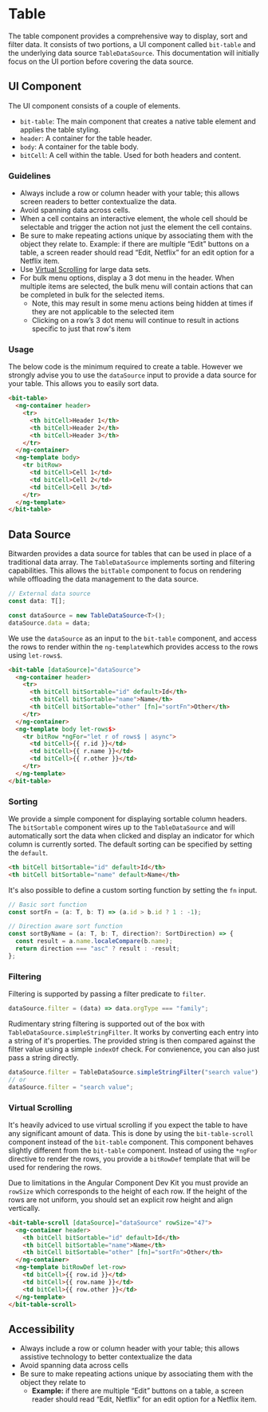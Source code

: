 

<Meta of={stories} />

# Table

The table component provides a comprehensive way to display, sort and filter data. It consists of
two portions, a UI component called `bit-table` and the underlying data source `TableDataSource`.
This documentation will initially focus on the UI portion before covering the data source.

<Primary />

<Controls />

## UI Component

The UI component consists of a couple of elements.

- `bit-table`: The main component that creates a native table element and applies the table styling.
- `header`: A container for the table header.
- `body`: A container for the table body.
- `bitCell`: A cell within the table. Used for both headers and content.

### Guidelines

- Always include a row or column header with your table; this allows screen readers to better
  contextualize the data.
- Avoid spanning data across cells.
- When a cell contains an interactive element, the whole cell should be selectable and trigger the
  action not just the element the cell contains.
- Be sure to make repeating actions unique by associating them with the object they relate to.
  Example: if there are multiple “Edit” buttons on a table, a screen reader should read “Edit,
  Netflix” for an edit option for a Netflix item.
- Use [Virtual Scrolling](#virtual-scrolling) for large data sets.
- For bulk menu options, display a 3 dot menu in the header. When multiple items are selected, the
  bulk menu will contain actions that can be completed in bulk for the selected items.
  - Note, this may result in some menu actions being hidden at times if they are not applicable to
    the selected item
  - Clicking on a row’s 3 dot menu will continue to result in actions specific to just that row's
    item

### Usage

The below code is the minimum required to create a table. However we strongly advise you to use the
`dataSource` input to provide a data source for your table. This allows you to easily sort data.

```html
<bit-table>
  <ng-container header>
    <tr>
      <th bitCell>Header 1</th>
      <th bitCell>Header 2</th>
      <th bitCell>Header 3</th>
    </tr>
  </ng-container>
  <ng-template body>
    <tr bitRow>
      <td bitCell>Cell 1</td>
      <td bitCell>Cell 2</td>
      <td bitCell>Cell 3</td>
    </tr>
  </ng-template>
</bit-table>
```

## Data Source

Bitwarden provides a data source for tables that can be used in place of a traditional data array.
The `TableDataSource` implements sorting and filtering capabilities. This allows the `bitTable`
component to focus on rendering while offloading the data management to the data source.

```ts
// External data source
const data: T[];

const dataSource = new TableDataSource<T>();
dataSource.data = data;
```

We use the `dataSource` as an input to the `bit-table` component, and access the rows to render
within the `ng-template`which provides access to the rows using `let-rows$`.

```html
<bit-table [dataSource]="dataSource">
  <ng-container header>
    <tr>
      <th bitCell bitSortable="id" default>Id</th>
      <th bitCell bitSortable="name">Name</th>
      <th bitCell bitSortable="other" [fn]="sortFn">Other</th>
    </tr>
  </ng-container>
  <ng-template body let-rows$>
    <tr bitRow *ngFor="let r of rows$ | async">
      <td bitCell>{{ r.id }}</td>
      <td bitCell>{{ r.name }}</td>
      <td bitCell>{{ r.other }}</td>
    </tr>
  </ng-template>
</bit-table>
```

### Sorting

We provide a simple component for displaying sortable column headers. The `bitSortable` component
wires up to the `TableDataSource` and will automatically sort the data when clicked and display an
indicator for which column is currently sorted. The default sorting can be specified by setting the
`default`.

```html
<th bitCell bitSortable="id" default>Id</th>
<th bitCell bitSortable="name" default>Name</th>
```

It's also possible to define a custom sorting function by setting the `fn` input.

```ts
// Basic sort function
const sortFn = (a: T, b: T) => (a.id > b.id ? 1 : -1);

// Direction aware sort function
const sortByName = (a: T, b: T, direction?: SortDirection) => {
  const result = a.name.localeCompare(b.name);
  return direction === "asc" ? result : -result;
};
```

### Filtering

Filtering is supported by passing a filter predicate to `filter`.

```ts
dataSource.filter = (data) => data.orgType === "family";
```

Rudimentary string filtering is supported out of the box with `TableDataSource.simpleStringFilter`.
It works by converting each entry into a string of it's properties. The provided string is then
compared against the filter value using a simple `indexOf` check. For convienence, you can also just
pass a string directly.

```ts
dataSource.filter = TableDataSource.simpleStringFilter("search value");
// or
dataSource.filter = "search value";
```

### Virtual Scrolling

It's heavily adviced to use virtual scrolling if you expect the table to have any significant amount
of data. This is done by using the `bit-table-scroll` component instead of the `bit-table`
component. This component behaves slightly different from the `bit-table` component. Instead of
using the `*ngFor` directive to render the rows, you provide a `bitRowDef` template that will be
used for rendering the rows.

Due to limitations in the Angular Component Dev Kit you must provide an `rowSize` which corresponds
to the height of each row. If the height of the rows are not uniform, you should set an explicit row
height and align vertically.

```html
<bit-table-scroll [dataSource]="dataSource" rowSize="47">
  <ng-container header>
    <th bitCell bitSortable="id" default>Id</th>
    <th bitCell bitSortable="name">Name</th>
    <th bitCell bitSortable="other" [fn]="sortFn">Other</th>
  </ng-container>
  <ng-template bitRowDef let-row>
    <td bitCell>{{ row.id }}</td>
    <td bitCell>{{ row.name }}</td>
    <td bitCell>{{ row.other }}</td>
  </ng-template>
</bit-table-scroll>
```

## Accessibility

- Always include a row or column header with your table; this allows assistive technology to better
  contextualize the data
- Avoid spanning data across cells
- Be sure to make repeating actions unique by associating them with the object they relate to
  - **Example:** if there are multiple “Edit” buttons on a table, a screen reader should read “Edit,
    Netflix” for an edit option for a Netflix item.
